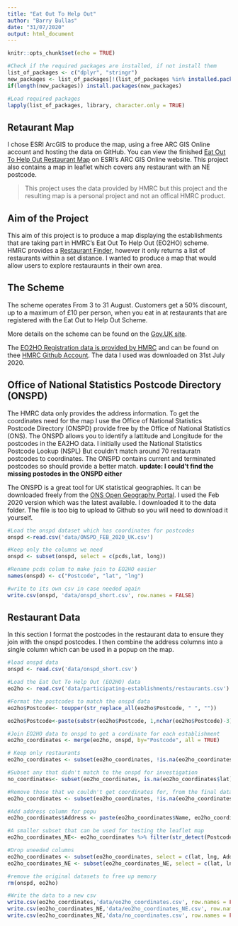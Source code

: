 ```yaml
---
title: "Eat Out To Help Out"
author: "Barry Bullas"
date: "31/07/2020"
output: html_document
---
```


```r
knitr::opts_chunk$set(echo = TRUE)

#Check if the required packages are installed, if not install them
list_of_packages <- c("dplyr", "stringr")
new_packages <- list_of_packages[!(list_of_packages %in% installed.packages()[,"Package"])]
if(length(new_packages)) install.packages(new_packages)

#Load required packages
lapply(list_of_packages, library, character.only = TRUE)
```

## Retaurant Map
I chose ESRI ArcGIS to produce the map, using a free ARC GIS Online account and hosting the data on GitHub.  You can view the finished [Eat Out To Help Out Restaurant Map](https://arcg.is/0vKven) on ESRI's ARC GIS Online website.  This project also contains a map in leaflet which covers any restaurant with an NE postcode.

> This project uses the data provided by HMRC but this project and the resulting map is a personal project and not an offical HMRC product.

## Aim of the Project

This aim of this project is to produce a map displaying the establishments that are taking part in HMRC's Eat Out To Help Out (EO2HO) scheme.  
HMRC provides a [Restaurant Finder](https://www.tax.service.gov.uk/eat-out-to-help-out/find-a-restaurant/?_ga=2.159416701.1723075929.1596201136-857574019.1589147008), however it only returns a list of restaurants within a set distance.  I wanted to produce a map that would allow users to explore restauraunts in their own area.

## The Scheme
The scheme operates From 3 to 31 August.  Customers get a 50% discount, up to a maximum of £10 per person, when you eat in at restaurants that are registered with the Eat Out to Help Out Scheme.

More details on the scheme can be found on the [Gov.UK site](https://www.gov.uk/guidance/get-a-discount-with-the-eat-out-to-help-out-scheme).

The [EO2HO Registration data is provided by HMRC](https://www.gov.uk/government/publications/eat-out-to-help-out-scheme-registration-data-for-software-developers) and can be found on thee [HMRC Github Account](https://github.com/hmrc/eat-out-to-help-out-establishments). The data I used was downloaded on 31st July 2020. 


## Office of National Statistics Postcode Directory (ONSPD)


The HMRC data only provides the address information.  To get the coordinates need for the map I use the Office of National Statistics Postcode Directory (ONSPD) provide free by the Office of National Statistics (ONS).  The ONSPD allows you to identify a lattitude and Longitude for the postcodes in the EA2HO data. I initially used the National Statistics Postcode Lookup (NSPL) But couldn't match around 70 restauratn postcodes to coordinates.  The ONSPD contains current and terminated postcodes so should provide a better match.  **update: I could't find the missing postodes in the ONSPD either** 

The ONSPD is a great tool for UK statistical geographies.  It can be downloaded freely from the [ONS Open Geography Portal](https://geoportal.statistics.gov.uk/datasets/ons-postcode-directory-february-2020).  I used the Feb 2020 version which was the latest available.  I downloaded it to the data folder.  The file is too big to upload to Github so you will need to download it yourself.

```r
#Load the onspd dataset which has coordinates for postcodes
onspd <-read.csv('data/ONSPD_FEB_2020_UK.csv')

#Keep only the columns we need
onspd <- subset(onspd, select = c(pcds,lat, long))

#Rename pcds colum to make join to EO2HO easier
names(onspd) <- c("Postcode", "lat", "lng")

#write to its own csv in case needed again
write.csv(onspd, 'data/onspd_short.csv', row.names = FALSE)
```

## Restaurant Data

In this section I format the postcodes in the restaurant data to ensure they join with the onspd postcodes.  I then combine the address columns into a single column which can be used in a popup on the map.  

```r
#load onspd data
onspd <- read.csv('data/onspd_short.csv')

#Load the Eat Out To Help Out (EO2HO) data
eo2ho <- read.csv('data/participating-establishments/restaurants.csv')

#Format the postcodes to match the onspd data
eo2ho$Postcode<- toupper(str_replace_all(eo2ho$Postcode, " ", ""))

eo2ho$Postcode<-paste(substr(eo2ho$Postcode, 1,nchar(eo2ho$Postcode)-3), substr(eo2ho$Postcode,nchar(eo2ho$Postcode)-2,nchar(eo2ho$Postcode)), sep = " ", collapse = NULL)

#Join EO2HO data to onspd to get a cordinate for each establishment
eo2ho_coordinates <- merge(eo2ho, onspd, by="Postcode", all = TRUE)

# Keep only restaurants 
eo2ho_coordinates <- subset(eo2ho_coordinates, !is.na(eo2ho_coordinates$Name))

#Subset any that didn't match to the onspd for investigation
no_coordinates<- subset(eo2ho_coordinates, is.na(eo2ho_coordinates$lat))

#Remove those that we couldn't get coordinates for, from the final dataset
eo2ho_coordinates <- subset(eo2ho_coordinates, !is.na(eo2ho_coordinates$lat))

#Add address column for popu
eo2ho_coordinates$Address <- paste(eo2ho_coordinates$Name, eo2ho_coordinates$Line.1, eo2ho_coordinates$Line.2, eo2ho_coordinates$Town, eo2ho_coordinates$County, eo2ho_coordinates$Postcode, sep=", ")

#A smaller subset that can be used for testing the leaflet map
eo2ho_coordinates_NE<- eo2ho_coordinates %>% filter(str_detect(Postcode,"^NE"))

#Drop uneeded columns
eo2ho_coordinates <- subset(eo2ho_coordinates, select = c(lat, lng, Address))
eo2ho_coordinates_NE <- subset(eo2ho_coordinates_NE, select = c(lat, lng, Address))

#remove the original datasets to free up memory
rm(onspd, eo2ho)

#Write the data to a new csv
write.csv(eo2ho_coordinates,'data/eo2ho_coordinates.csv', row.names = FALSE)
write.csv(eo2ho_coordinates_NE,'data/eo2ho_coordinates_NE.csv', row.names = FALSE)
write.csv(eo2ho_coordinates_NE,'data/no_coordinates.csv', row.names = FALSE)
```
